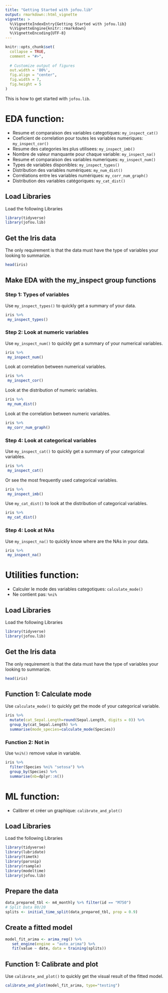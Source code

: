 ```yaml
---
title: "Getting Started with jofou.lib"
output: rmarkdown::html_vignette
vignette: >
  %\VignetteIndexEntry{Getting Started with jofou.lib}
  %\VignetteEngine{knitr::rmarkdown}
  %\VignetteEncoding{UTF-8}
---
```


```r
knitr::opts_chunk$set(
  collapse = TRUE,
  comment = "#>",
  
  # Customize output of figures
  out.width = '80%',
  fig.align = "center",
  fig.width = 7,
  fig.height = 5
)
```

This is how to get started with `jofou.lib`. 

# EDA function:

- Resume et comparaison des variables categotiques: `my_inspect_cat()`
- Coeficient de correlation pour toutes les variables numeriques: `my_inspect_cor()`
- Resume des categories les plus utilisees: `my_inspect_imb()`
- Nombre de valeur manquante pour chaque variable: `my_inspect_na()`
- Resume et comparaison des variables numeriques: `my_inspect_num()` 
- Types de variables disponibles: `my_inspect_types()`
- Distribution des variables numériques: `my_num_dist()`
- Corrélations entre les variables numériques: `my_corr_num_graph()`
- Distribution des variables catégoriques: `my_cat_dist()`

## Load Libraries

Load the following Libraries

```r
library(tidyverse)
library(jofou.lib)
```

## Get the Iris data

The only requirement is that the data must have the type of variables your looking to summarize.

```r
head(iris)
```

## Make EDA with the my_inspect group functions

### Step 1: Types of variables

Use `my_inspect_types()` to quickly get a summary of your data. 

```r
iris %>%
 my_inspect_types()
```

### Step 2: Look at numeric variables


Use `my_inspect_num()` to quickly get a summary of your numerical variables. 

```r
iris %>%
 my_inspect_num()
```

Look at correlation between numerical variables.

```r
iris %>%
 my_inspect_cor()
```

Look at the distribution of numeric variables.

```r
iris %>%
 my_num_dist()
```

Look at the correlation between numeric variables.

```r
iris %>%
 my_corr_num_graph()
```

### Step 4: Look at categorical variables

Use `my_inspect_cat()` to quickly get a summary of your categorical variables.

```r
iris %>%
 my_inspect_cat()
```

Or see the most frequently used categorical variables.

```r
iris %>%
 my_inspect_imb()
```

Use `my_cat_dist()` to look at the distribution of categorical variables. 

```r
iris %>%
 my_cat_dist()
```

### Step 4: Look at NAs

Use `my_inspect_na()` to quickly know where are the NAs in your data.

```r
iris %>%
 my_inspect_na()
```


# Utilities function:

- Calculer le mode des variables categotiques: `calculate_mode()`
- Ne contient pas: `%ni%`

## Load Libraries

Load the following Libraries

```r
library(tidyverse)
library(jofou.lib)
```

## Get the Iris data

The only requirement is that the data must have the type of variables your looking to summarize.

```r
head(iris)
```

## Function 1: Calculate mode

Use `calculate_mode()` to quickly get the mode of your categorical variable. 

```r
iris %>%
  mutate(cat_Sepal.Length=round(Sepal.Length, digits = 0)) %>%
  group_by(cat_Sepal.Length) %>%
  summarise(mode_species=calculate_mode(Species))
```

### Function 2: Not in

Use `%ni%()` remove value in variable.  

```r
iris %>%
  filter(Species %ni% "setosa") %>%
  group_by(Species) %>%
  summarise(nb=dplyr::n())
```

# ML function:

- Calibrer et créer un graphique: `calibrate_and_plot()`

## Load Libraries

Load the following Libraries

```r
library(tidyverse)
library(lubridate)
library(timetk)
library(parsnip)
library(rsample)
library(modeltime)
library(jofou.lib)
```

## Prepare the data

```r
data_prepared_tbl <- m4_monthly %>% filter(id == "M750")
# Split Data 80/20
splits <- initial_time_split(data_prepared_tbl, prop = 0.9)
```

## Create a fitted model

```r
model_fit_arima <- arima_reg() %>%
   set_engine(engine = "auto_arima") %>%
   fit(value ~ date, data = training(splits))
```

## Function 1: Calibrate and plot

Use `calibrate_and_plot()` to quickly get the visual result of the fitted model. 

```r
calibrate_and_plot(model_fit_arima, type="testing")
```
